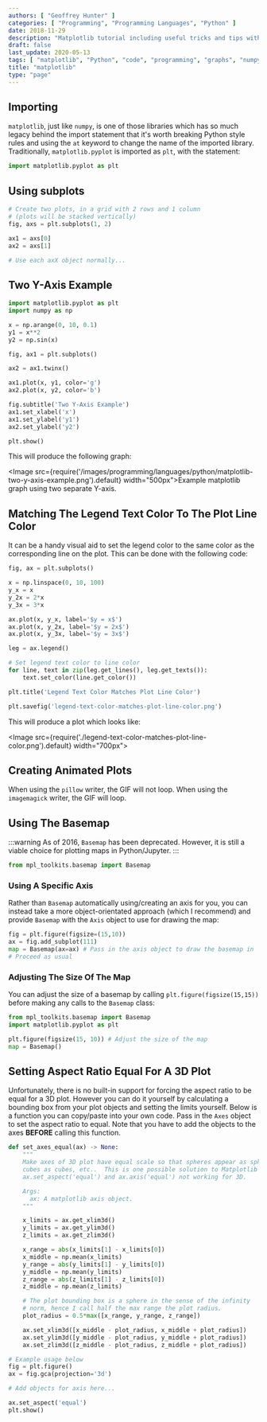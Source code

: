 ```yaml
---
authors: [ "Geoffrey Hunter" ]
categories: [ "Programming", "Programming Languages", "Python" ]
date: 2018-11-29
description: "Matplotlib tutorial including useful tricks and tips with code examples."
draft: false
last_update: 2020-05-13
tags: [ "matplotlib", "Python", "code", "programming", "graphs", "numpy", "pyplot", "pie charts", "charts", "Basemap", "plotting", "aspect ratio" ]
title: "matplotlib"
type: "page"
---
```


## Importing

`matplotlib`, just like `numpy`, is one of those libraries which has so much legacy behind the import statement that it's worth breaking Python style rules and using the `at` keyword to change the name of the imported library. Traditionally, `matplotlib.pyplot` is imported as `plt`, with the statement:

```py
import matplotlib.pyplot as plt
```

## Using subplots

```py
# Create two plots, in a grid with 2 rows and 1 column
# (plots will be stacked vertically)
fig, axs = plt.subplots(1, 2)

ax1 = axs[0]
ax2 = axs[1]

# Use each axX object normally...
```

## Two Y-Axis Example

```py
import matplotlib.pyplot as plt
import numpy as np

x = np.arange(0, 10, 0.1)
y1 = x**2
y2 = np.sin(x)

fig, ax1 = plt.subplots()

ax2 = ax1.twinx()

ax1.plot(x, y1, color='g')
ax2.plot(x, y2, color='b')

fig.subtitle('Two Y-Axis Example')
ax1.set_xlabel('x')
ax1.set_ylabel('y1')
ax2.set_ylabel('y2')

plt.show()
```

This will produce the following graph:

<Image src={require('/images/programming/languages/python/matplotlib-two-y-axis-example.png').default} width="500px">Example matplotlib graph using two separate Y-axis.</Image>

## Matching The Legend Text Color To The Plot Line Color

It can be a handy visual aid to set the legend color to the same color as the corresponding line on the plot. This can be done with the following code:

```py
fig, ax = plt.subplots()

x = np.linspace(0, 10, 100)
y_x = x
y_2x = 2*x
y_3x = 3*x

ax.plot(x, y_x, label='$y = x$')
ax.plot(x, y_2x, label='$y = 2x$')
ax.plot(x, y_3x, label='$y = 3x$')

leg = ax.legend()

# Set legend text color to line color
for line, text in zip(leg.get_lines(), leg.get_texts()):
    text.set_color(line.get_color())

plt.title('Legend Text Color Matches Plot Line Color')

plt.savefig('legend-text-color-matches-plot-line-color.png')
```

This will produce a plot which looks like:

<Image src={require('./legend-text-color-matches-plot-line-color.png').default} width="700px"></Image>

## Creating Animated Plots

When using the `pillow` writer, the GIF will not loop. When using the `imagemagick` writer, the GIF will loop.

## Using The Basemap

:::warning
As of 2016, `Basemap` has been deprecated. However, it is still a viable choice for plotting maps in Python/Jupyter.
:::

```py
from mpl_toolkits.basemap import Basemap
```

### Using A Specific Axis

Rather than `Basemap` automatically using/creating an axis for you, you can instead take a more object-orientated approach (which I recommend) and provide `Basemap` with the `Axis` object to use for drawing the map:

```py
fig = plt.figure(figsize=(15,10))
ax = fig.add_subplot(111)
map = Basemap(ax=ax) # Pass in the axis object to draw the basemap in
# Proceed as usual
```

### Adjusting The Size Of The Map

You can adjust the size of a basemap by calling `plt.figure(figsize(15,15))` before making any calls to the `Basemap` class:

```py
from mpl_toolkits.basemap import Basemap
import matplotlib.pyplot as plt

plt.figure(figsize(15, 10)) # Adjust the size of the map
map = Basemap()
```

## Setting Aspect Ratio Equal For A 3D Plot

Unfortunately, there is no built-in support for forcing the aspect ratio to be equal for a 3D plot. However you can do it yourself by calculating a bounding box from your plot objects and setting the limits yourself. Below is a function you can copy/paste into your own code. Pass in the `Axes` object to set the aspect ratio to equal. Note that you have to add the objects to the axes **BEFORE** calling this function.

```py
def set_axes_equal(ax) -> None:
    """
    Make axes of 3D plot have equal scale so that spheres appear as spheres,
    cubes as cubes, etc..  This is one possible solution to Matplotlib's
    ax.set_aspect('equal') and ax.axis('equal') not working for 3D.

    Args:
      ax: A matplotlib axis object.
    """

    x_limits = ax.get_xlim3d()
    y_limits = ax.get_ylim3d()
    z_limits = ax.get_zlim3d()

    x_range = abs(x_limits[1] - x_limits[0])
    x_middle = np.mean(x_limits)
    y_range = abs(y_limits[1] - y_limits[0])
    y_middle = np.mean(y_limits)
    z_range = abs(z_limits[1] - z_limits[0])
    z_middle = np.mean(z_limits)

    # The plot bounding box is a sphere in the sense of the infinity
    # norm, hence I call half the max range the plot radius.
    plot_radius = 0.5*max([x_range, y_range, z_range])

    ax.set_xlim3d([x_middle - plot_radius, x_middle + plot_radius])
    ax.set_ylim3d([y_middle - plot_radius, y_middle + plot_radius])
    ax.set_zlim3d([z_middle - plot_radius, z_middle + plot_radius])

# Example usage below
fig = plt.figure()
ax = fig.gca(projection='3d')

# Add objects for axis here...

ax.set_aspect('equal')
plt.show()
```